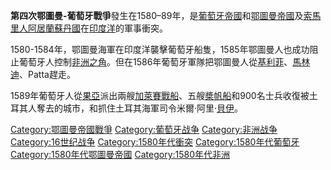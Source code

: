 {{unreferenced|time=2014-08-05T04:15:57+00:00}}
'''第四次鄂圖曼-葡萄牙戰爭'''發生在1580–89年，是[[葡萄牙帝國|葡萄牙帝國]]和[[鄂圖曼帝國|鄂圖曼帝國]]及[[索馬里人|索馬里人]][[阿居蘭蘇丹國|阿居蘭蘇丹國]]在[[印度洋|印度洋]]的軍事衝突。

1580-1584年，鄂圖曼海軍在印度洋襲擊葡萄牙船隻，1585年鄂圖曼人也成功阻止葡萄牙人控制[[非洲之角|非洲之角]]。但在1586年葡萄牙軍隊把鄂圖曼人從[[基利菲|基利菲]]、[[馬林迪|馬林迪]]、Patta趕走。

1589年葡萄牙人從[[果亞|果亞]]派出兩艘[[加萊賽戰船|加萊賽戰船]]、五艘[[槳帆船|槳帆船]]和900名士兵收復被土耳其人奪去的城市，和抓住土耳其海軍司令米爾·阿里·[[貝伊|貝伊]]。

[[Category:鄂圖曼帝國戰爭|Category:鄂圖曼帝國戰爭]]
[[Category:葡萄牙战争|Category:葡萄牙战争]]
[[Category:非洲战争|Category:非洲战争]]
[[Category:16世纪战争|Category:16世纪战争]]
[[Category:1580年代衝突|Category:1580年代衝突]]
[[Category:1580年代葡萄牙|Category:1580年代葡萄牙]]
[[Category:1580年代鄂圖曼帝國|Category:1580年代鄂圖曼帝國]]
[[Category:1580年代非洲|Category:1580年代非洲]]

{{战争小作品}}